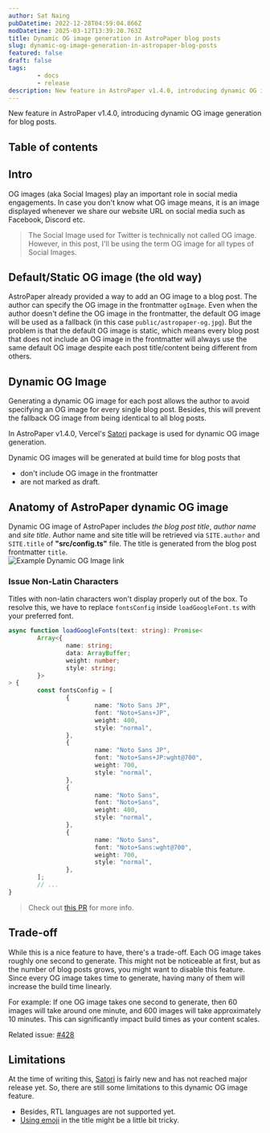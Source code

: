 ```yaml
---
author: Sat Naing
pubDatetime: 2022-12-28T04:59:04.866Z
modDatetime: 2025-03-12T13:39:20.763Z
title: Dynamic OG image generation in AstroPaper blog posts
slug: dynamic-og-image-generation-in-astropaper-blog-posts
featured: false
draft: false
tags:
        - docs
        - release
description: New feature in AstroPaper v1.4.0, introducing dynamic OG image generation for blog posts.
---
```


New feature in AstroPaper v1.4.0, introducing dynamic OG image generation for blog posts.

## Table of contents

## Intro

OG images (aka Social Images) play an important role in social media engagements. In case you don't know what OG image means, it is an image displayed whenever we share our website URL on social media such as Facebook, Discord etc.

> The Social Image used for Twitter is technically not called OG image. However, in this post, I'll be using the term OG image for all types of Social Images.

## Default/Static OG image (the old way)

AstroPaper already provided a way to add an OG image to a blog post. The author can specify the OG image in the frontmatter `ogImage`. Even when the author doesn't define the OG image in the frontmatter, the default OG image will be used as a fallback (in this case `public/astropaper-og.jpg`). But the problem is that the default OG image is static, which means every blog post that does not include an OG image in the frontmatter will always use the same default OG image despite each post title/content being different from others.

## Dynamic OG Image

Generating a dynamic OG image for each post allows the author to avoid specifying an OG image for every single blog post. Besides, this will prevent the fallback OG image from being identical to all blog posts.

In AstroPaper v1.4.0, Vercel's [Satori](https://github.com/vercel/satori) package is used for dynamic OG image generation.

Dynamic OG images will be generated at build time for blog posts that

- don't include OG image in the frontmatter
- are not marked as draft.

## Anatomy of AstroPaper dynamic OG image

Dynamic OG image of AstroPaper includes _the blog post title_, _author name_ and _site title_. Author name and site title will be retrieved via `SITE.author` and `SITE.title` of **"src/config.ts"** file. The title is generated from the blog post frontmatter `title`.  
![Example Dynamic OG Image link](https://user-images.githubusercontent.com/53733092/209704501-e9c2236a-3f4d-4c67-bab3-025aebd63382.png)

### Issue Non-Latin Characters

Titles with non-latin characters won't display properly out of the box. To resolve this, we have to replace `fontsConfig` inside `loadGoogleFont.ts` with your preferred font.

```ts file=src/utils/loadGoogleFont.ts
async function loadGoogleFonts(text: string): Promise<
        Array<{
                name: string;
                data: ArrayBuffer;
                weight: number;
                style: string;
        }>
> {
        const fontsConfig = [
                {
                        name: "Noto Sans JP",
                        font: "Noto+Sans+JP",
                        weight: 400,
                        style: "normal",
                },
                {
                        name: "Noto Sans JP",
                        font: "Noto+Sans+JP:wght@700",
                        weight: 700,
                        style: "normal",
                },
                {
                        name: "Noto Sans",
                        font: "Noto+Sans",
                        weight: 400,
                        style: "normal",
                },
                {
                        name: "Noto Sans",
                        font: "Noto+Sans:wght@700",
                        weight: 700,
                        style: "normal",
                },
        ];
        // ...
}
```

> Check out [this PR](https://github.com/satnaing/astro-paper/pull/318) for more info.

## Trade-off

While this is a nice feature to have, there's a trade-off. Each OG image takes roughly one second to generate. This might not be noticeable at first, but as the number of blog posts grows, you might want to disable this feature. Since every OG image takes time to generate, having many of them will increase the build time linearly.

For example: If one OG image takes one second to generate, then 60 images will take around one minute, and 600 images will take approximately 10 minutes. This can significantly impact build times as your content scales.

Related issue: [#428](https://github.com/satnaing/astro-paper/issues/428)

## Limitations

At the time of writing this, [Satori](https://github.com/vercel/satori) is fairly new and has not reached major release yet. So, there are still some limitations to this dynamic OG image feature.

- Besides, RTL languages are not supported yet.
- [Using emoji](https://github.com/vercel/satori#emojis) in the title might be a little bit tricky.
